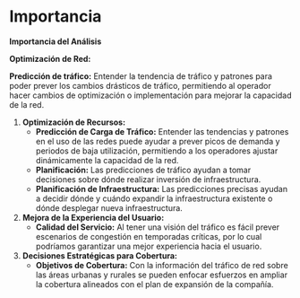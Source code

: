 # Importancia 

**Importancia del Análisis**

**Optimización de Red:**

**Predicción de tráfico:** Entender la tendencia de tráfico y patrones para poder prever los cambios drásticos de tráfico, permitiendo al operador hacer cambios de optimización o implementación para mejorar la capacidad de la red.

1. **Optimización de Recursos:**
    - **Predicción de Carga de Tráfico:** Entender las tendencias y patrones en el uso de las redes puede ayudar a prever picos de demanda y periodos de baja utilización, permitiendo a los operadores ajustar dinámicamente la capacidad de la red.
    - **Planificación:** Las predicciones de tráfico ayudan a tomar decisiones sobre dónde realizar inversión de infraestructura.
    - **Planificación de Infraestructura:** Las predicciones precisas ayudan a decidir dónde y cuándo expandir la infraestructura existente o dónde desplegar nueva infraestructura.
2. **Mejora de la Experiencia del Usuario:**
    - **Calidad del Servicio:** Al tener una visión del tráfico es fácil prever escenarios de congestión en temporadas críticas, por lo cual podríamos garantizar una mejor experiencia hacia el usuario.
3. **Decisiones Estratégicas para Cobertura:**
    - **Objetivos de Cobertura:** Con la información del tráfico de red sobre las áreas urbanas y rurales se pueden enfocar esfuerzos en ampliar la cobertura alineados con el plan de expansión de la compañía.



